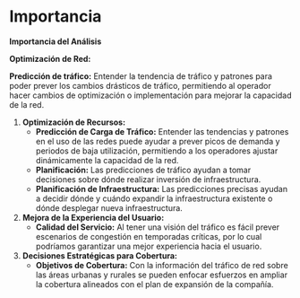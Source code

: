 # Importancia 

**Importancia del Análisis**

**Optimización de Red:**

**Predicción de tráfico:** Entender la tendencia de tráfico y patrones para poder prever los cambios drásticos de tráfico, permitiendo al operador hacer cambios de optimización o implementación para mejorar la capacidad de la red.

1. **Optimización de Recursos:**
    - **Predicción de Carga de Tráfico:** Entender las tendencias y patrones en el uso de las redes puede ayudar a prever picos de demanda y periodos de baja utilización, permitiendo a los operadores ajustar dinámicamente la capacidad de la red.
    - **Planificación:** Las predicciones de tráfico ayudan a tomar decisiones sobre dónde realizar inversión de infraestructura.
    - **Planificación de Infraestructura:** Las predicciones precisas ayudan a decidir dónde y cuándo expandir la infraestructura existente o dónde desplegar nueva infraestructura.
2. **Mejora de la Experiencia del Usuario:**
    - **Calidad del Servicio:** Al tener una visión del tráfico es fácil prever escenarios de congestión en temporadas críticas, por lo cual podríamos garantizar una mejor experiencia hacia el usuario.
3. **Decisiones Estratégicas para Cobertura:**
    - **Objetivos de Cobertura:** Con la información del tráfico de red sobre las áreas urbanas y rurales se pueden enfocar esfuerzos en ampliar la cobertura alineados con el plan de expansión de la compañía.



